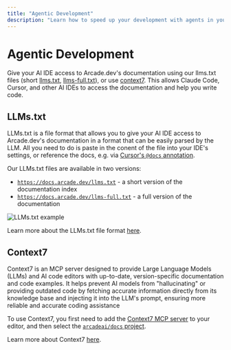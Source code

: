 ```yaml
---
title: "Agentic Development"
description: "Learn how to speed up your development with agents in your IDEs"
---
```


# Agentic Development

Give your AI IDE access to Arcade.dev's documentation using our llms.txt files (short [llms.txt](https://docs.arcade.dev/llms.txt), [llms-full.txt](https://docs.arcade.dev/llms-full.txt)), or use [context7](https://context7.com/arcadeai/docs). This allows Claude Code, Cursor, and other AI IDEs to access the documentation and help you write code.

## LLMs.txt

LLMs.txt is a file format that allows you to give your AI IDE access to Arcade.dev's documentation in a format that can be easily parsed by the LLM. All you need to do is paste in the conent of the file into your IDE's settings, or reference the docs, e.g. via [Cursor's `@docs` annotation](https://cursor.com/docs/context/symbols#docs).

Our LLMs.txt files are available in two versions:

- [`https://docs.arcade.dev/llms.txt`](https://docs.arcade.dev/llms.txt) - a short version of the documentation index
- [`https://docs.arcade.dev/llms-full.txt`](https://docs.arcade.dev/llms-full.txt) - a full version of the documentation

![LLMs.txt example](/images/agentic-development/cursor-llms-txt.png)

Learn more about the LLMs.txt file format [here](https://llmstxt.org/).

## Context7

Context7 is an MCP server designed to provide Large Language Models (LLMs) and AI code editors with up-to-date, version-specific documentation and code examples. It helps prevent AI models from "hallucinating" or providing outdated code by fetching accurate information directly from its knowledge base and injecting it into the LLM's prompt, ensuring more reliable and accurate coding assistance

To use Context7, you first need to add the [Context7 MCP server](https://github.com/upstash/context7) to your editor, and then select the [`arcadeai/docs` project](https://context7.com/arcadeai/docs).

Learn more about Context7 [here](https://context7.com/).
